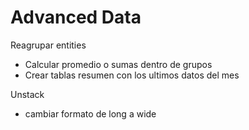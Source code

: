 # Advanced Data

Reagrupar entities
- Calcular promedio o sumas dentro de grupos
- Crear tablas resumen con los ultimos datos del mes

Unstack
- cambiar formato de long a wide
